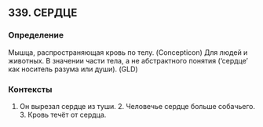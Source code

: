 ## 339. СЕРДЦЕ
### Определение
Мышца, распространяющая кровь по телу. (Concepticon) Для людей и животных. В значении части тела, а не абстрактного понятия (‘сердце’ как носитель разума или души). (GLD) 

### Контексты
1. Он вырезал сердце из туши.  2. Человечье сердце больше собачьего. 3. Кровь течёт от сердца.

